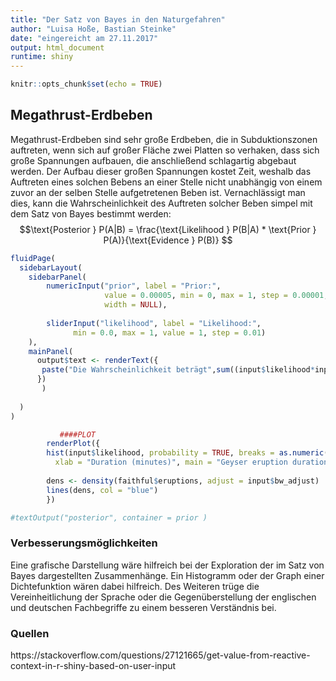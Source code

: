 ```yaml
---
title: "Der Satz von Bayes in den Naturgefahren"
author: "Luisa Hoße, Bastian Steinke"
date: "eingereicht am 27.11.2017"
output: html_document
runtime: shiny
---
```


```r
knitr::opts_chunk$set(echo = TRUE)
```

## Megathrust-Erdbeben
Megathrust-Erdbeben sind sehr große Erdbeben, die in Subduktionszonen auftreten, wenn sich auf großer Fläche zwei Platten so verhaken, dass sich große Spannungen aufbauen, die anschließend schlagartig abgebaut werden.
Der Aufbau dieser großen Spannungen kostet Zeit, weshalb das Auftreten eines solchen Bebens an einer Stelle nicht unabhängig von einem zuvor an der selben Stelle aufgetretenen Beben ist. Vernachlässigt man dies, kann die Wahrscheinlichkeit des Auftreten solcher Beben simpel mit dem Satz von Bayes bestimmt werden:
$$\text{Posterior } P(A|B) = \frac{\text{Likelihood } P(B|A) * \text{Prior } P(A)}{\text{Evidence } P(B)}
$$



```r
fluidPage(
  sidebarLayout(
    sidebarPanel(
        numericInput("prior", label = "Prior:",
                     value = 0.00005, min = 0, max = 1, step = 0.00001,
                     width = NULL),
  
        sliderInput("likelihood", label = "Likelihood:",
              min = 0.0, max = 1, value = 1, step = 0.01)
    ),
    mainPanel(
      output$text <- renderText({  
       paste("Die Wahrscheinlichkeit beträgt",sum((input$likelihood*input$prior),((1-input$likelihood)*(1-input$prior))),".")
      })  
       )
    
  )
)

           ####PLOT
        renderPlot({
        hist(input$likelihood, probability = TRUE, breaks = as.numeric(input$n_breaks),
          xlab = "Duration (minutes)", main = "Geyser eruption duration")
  
        dens <- density(faithful$eruptions, adjust = input$bw_adjust)
        lines(dens, col = "blue")
        })

#textOutput("posterior", container = prior )
```
  
  
### Verbesserungsmöglichkeiten
  Eine grafische Darstellung wäre hilfreich bei der Exploration der im Satz von Bayes dargestellten Zusammenhänge. Ein Histogramm oder der Graph einer Dichtefunktion wären dabei hilfreich.
  Des Weiteren trüge die Vereinheitlichung der Sprache oder die Gegenüberstellung der englischen und deutschen Fachbegriffe zu einem besseren Verständnis bei.
    
### Quellen
  https://stackoverflow.com/questions/27121665/get-value-from-reactive-context-in-r-shiny-based-on-user-input
  